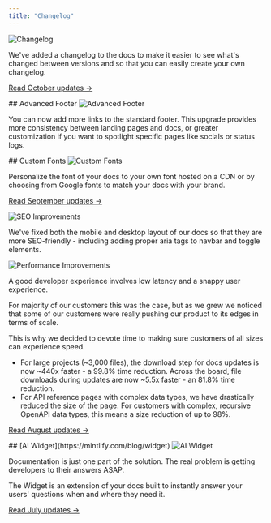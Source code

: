 ```yaml
---
title: "Changelog"
---
```


<Update label="2024-10-23">
  <img src="/images/changelog/changelog.jpg" alt="Changelog" />

  We've added a changelog to the docs to make it easier to see what's changed between versions and so that you can easily create your own changelog.

  [Read October updates →](/changelog/2024-10)
</Update>

<Update label="2024-10-16">
  ## Advanced Footer

  <img src="/images/changelog/advanced-footer.gif" alt="Advanced Footer" />
  
  You can now add more links to the standard footer. This upgrade
  provides more consistency between landing pages and docs, or greater customization
  if you want to spotlight specific pages like socials or status logs.
</Update>

<Update label="2024-09-20">
  ## Custom Fonts

  <img src="/images/changelog/custom-fonts.jpeg" alt="Custom Fonts" />

  Personalize the font of your docs to your own font hosted on a CDN or by choosing from Google fonts to match your docs with your brand.

  [Read September updates →](/changelog/2024-09)
</Update>

<Update label="2024-09-19">
  <img src="/images/changelog/seo-improvements.jpeg" alt="SEO Improvements" />

  We've fixed  both the mobile and desktop layout of our docs so that they are more SEO-friendly - including adding proper aria tags to navbar and toggle elements.
</Update>

<Update label="2024-09-10">
  <img src="/images/changelog/performance-improvements.png" alt="Performance Improvements" />

  A good developer experience involves low latency and a snappy user experience. 

  For majority of our customers this was the case, but as we grew we noticed that some of our customers were really pushing our product to its edges in terms of scale. 

  This is why we decided to devote time to making sure customers of all sizes can experience speed.

  - For large projects (~3,000 files), the download step for docs updates is now ~440x faster - a 99.8% time reduction. Across the board, file downloads during updates are now ~5.5x faster - an 81.8% time reduction.
  - For API reference pages with complex data types, we have drastically reduced the size of the page. For customers with complex, recursive OpenAPI data types, this means a size reduction of up to 98%.

  [Read August updates →](/changelog/2024-08)
</Update>


<Update label="2024-07-16">
  ## [AI Widget](https://mintlify.com/blog/widget)

  <img src="/images/changelog/widget.png" alt="AI Widget" />

  Documentation is just one part of the solution. The real problem is getting developers to their answers ASAP.

  The Widget is an extension of your docs built to instantly answer your users' questions when and where they need it.

  [Read July updates →](/changelog/2024-07)
</Update>
